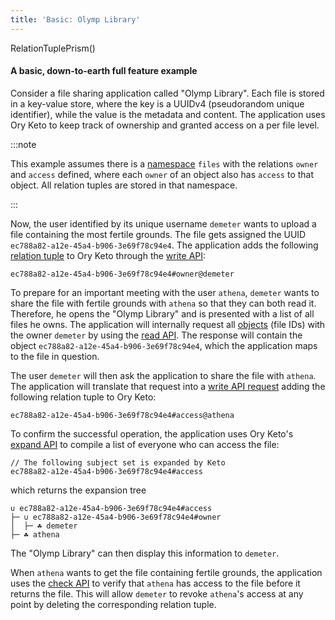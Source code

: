 ```yaml
---
title: 'Basic: Olymp Library'
---
```


RelationTuplePrism()

#### A basic, down-to-earth full feature example

Consider a file sharing application called "Olymp Library". Each file is stored
in a key-value store, where the key is a UUIDv4 (pseudorandom unique
identifier), while the value is the metadata and content. The application uses
Ory Keto to keep track of ownership and granted access on a per file level.

:::note

This example assumes there is a [namespace](../concepts/namespaces.mdx) `files` with
the relations `owner` and `access` defined, where each `owner` of an object also
has `access` to that object. All relation tuples are stored in that namespace.

:::

Now, the user identified by its unique username `demeter` wants to upload a file
containing the most fertile grounds. The file gets assigned the UUID
`ec788a82-a12e-45a4-b906-3e69f78c94e4`. The application adds the following
[relation tuple](../concepts/relation-tuples.mdx) to Ory Keto through the
[write API](/TODO):

```keto-relation-tuples
ec788a82-a12e-45a4-b906-3e69f78c94e4#owner@demeter
```

To prepare for an important meeting with the user `athena`, `demeter` wants to
share the file with fertile grounds with `athena` so that they can both read it.
Therefore, he opens the "Olymp Library" and is presented with a list of all
files he owns. The application will internally request all
[objects](../concepts/objects.mdx) (file IDs) with the owner `demeter` by using the
[read API](/TODO). The response will contain the object
`ec788a82-a12e-45a4-b906-3e69f78c94e4`, which the application maps to the file
in question.

The user `demeter` will then ask the application to share the file with
`athena`. The application will translate that request into a
[write API request](/TODO) adding the following relation tuple to Ory Keto:

```keto-relation-tuples
ec788a82-a12e-45a4-b906-3e69f78c94e4#access@athena
```

To confirm the successful operation, the application uses Ory Keto's
[expand API](/TODO) to compile a list of everyone who can access the file:

```keto-relation-tuples
// The following subject set is expanded by Keto
ec788a82-a12e-45a4-b906-3e69f78c94e4#access
```

which returns the expansion tree

```
∪ ec788a82-a12e-45a4-b906-3e69f78c94e4#access
├─ ∪ ec788a82-a12e-45a4-b906-3e69f78c94e4#owner
│  ├─ ☘ demeter
├─ ☘ athena
```

The "Olymp Library" can then display this information to `demeter`.

When `athena` wants to get the file containing fertile grounds, the application
uses the [check API](/TODO) to verify that `athena` has access to the file
before it returns the file. This will allow `demeter` to revoke `athena`'s
access at any point by deleting the corresponding relation tuple.
